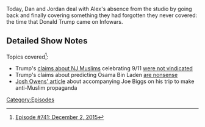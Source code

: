 {{DEFAULTSORT:
    #_EPISODE_0741:December 2, 2015
}}{{Episode
    | title           = December 2, 2015
    | caption         = [https://knowledgefight.libsyn.com/741-december-2-2015 Listen to this episode on Libsyn]
    | episodeNumber   = 741
    | length          = 01:26:56
    | airDate         = October 28, 2022
    | coverageDate    = December 2, 2015
    | previousEpisode = [[740: August 13, 2003]]
}}

{{Stub}}

Today, Dan and Jordan deal with Alex's absence from the studio by going back and finally covering something they had forgotten they never covered: the time that Donald Trump came on Infowars.

==Detailed Show Notes==

Topics covered<ref>[https://knowledgefight.com/research/2022/10/27/episode-741-december-2-2015 Episode #741: December 2, 2015]</ref>:

*Trump's [https://www.factcheck.org/2016/08/trumps-revised-911-claim/ claims about NJ Muslims] celebrating 9/11 [https://www.washingtonpost.com/news/fact-checker/wp/2015/11/22/donald-trumps-outrageous-claim-that-thousands-of-new-jersey-muslims-celebrated-the-911-attacks/ were not vindicated]
*Trump's claims about predicting Osama Bin Laden [https://www.factcheck.org/2015/12/trumps-bin-laden-prediction/ are nonsense]
*[https://www.nytimes.com/2019/12/05/magazine/alex-jones-infowars.html Josh Owens' article] about accompanying Joe Biggs on his trip to make anti-Muslim propaganda

[[Category:Episodes]]
